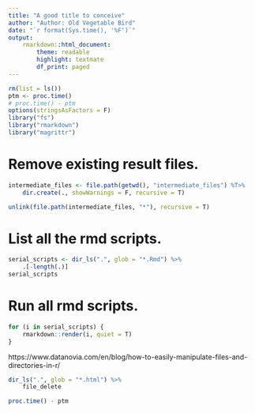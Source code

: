 ```yaml
---
title: "A good title to conceive"
author: "Author: Old Vegetable Bird"
date: "`r format(Sys.time(), '%F')`"
output:
    rmarkdown::html_document:
        theme: readable
        highlight: textmate
        df_print: paged
---
```


```r
rm(list = ls())
ptm <- proc.time()
# proc.time() - ptm
options(stringsAsFactors = F)
library("fs")
library("rmarkdown")
library("magrittr")
```

# Remove existing result files.

```r
intermediate_files <- file.path(getwd(), "intermediate_files") %T>%
    dir.create(., showWarnings = F, recursive = T)

unlink(file.path(intermediate_files, "*"), recursive = T)
```

# List all the rmd scripts.

```r
serial_scripts <- dir_ls(".", glob = "*.Rmd") %>%
    .[-length(.)]
serial_scripts
```

# Run all rmd scripts.

```r
for (i in serial_scripts) {
    rmarkdown::render(i, quiet = T)
}
```

https://www.datanovia.com/en/blog/how-to-easily-manipulate-files-and-directories-in-r/

```r
dir_ls(".", glob = "*.html") %>%
    file_delete
```

```r
proc.time() - ptm
```

